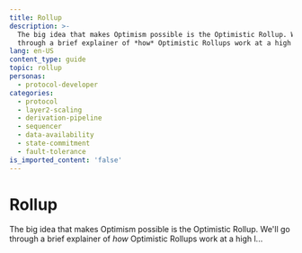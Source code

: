 ```yaml
---
title: Rollup
description: >-
  The big idea that makes Optimism possible is the Optimistic Rollup. We'll go
  through a brief explainer of *how* Optimistic Rollups work at a high l...
lang: en-US
content_type: guide
topic: rollup
personas:
  - protocol-developer
categories:
  - protocol
  - layer2-scaling
  - derivation-pipeline
  - sequencer
  - data-availability
  - state-commitment
  - fault-tolerance
is_imported_content: 'false'
---
```



# Rollup

The big idea that makes Optimism possible is the Optimistic Rollup. We'll go through a brief explainer of *how* Optimistic Rollups work at a high l...

<Cards>
  <Card title="Rollup protocol overview" href="/concepts/architecture/rollup/overview" />

  <Card title="Derivation pipeline" href="/concepts/architecture/rollup/derivation" />

  <Card title="Sequencer outages" href="/concepts/architecture/rollup/outages" />
</Cards>
